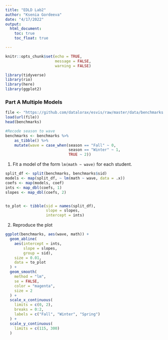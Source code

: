 ```yaml
---
title: "EDLD Lab2"
author: "Ksenia Gordeeva"
date: "4/17/2022"
output:
  html_document:
    toc: true
    toc_float: true

---
```

```r
knitr::opts_chunk$set(echo = TRUE,
                      message = FALSE,
                      warning = FALSE)

library(tidyverse)
library(rio)
library(here)
library(ggplot2)
```

### Part A Multiple Models

```r
file <- "https://github.com/datalorax/esvis/raw/master/data/benchmarks.rda"
load(url(file))
head(benchmarks)
```

```r
#Recode season to wave
benchmarks <- benchmarks %>%
	as_tibble() %>%
	mutate(wave = case_when(season == "Fall" ~ 0,
	                        season == "Winter" ~ 1,
	                        TRUE ~ 2))
```

1. Fit a model of the form `lm(math ~ wave)` for each student.


```r
split_df <- split(benchmarks, benchmarks$sid) 
models <- map(split_df, ~ lm(math ~ wave, data = .x))
coefs <- map(models, coef) 
ints <- map_dbl(coefs, 1)
slopes <- map_dbl(coefs, 2)


to_plot <- tibble(sid = names(split_df),
                  slope = slopes,
                  intercept = ints)
```

2. Reproduce the plot

```r
ggplot(benchmarks, aes(wave, math)) +
  geom_abline(
    aes(intercept = ints, 
        slope = slopes, 
        group = sid), 
    size = 0.01, 
    data = to_plot
  ) +
  geom_smooth(
    method = "lm",
    se = FALSE,
    color = "magenta",
    size = 2
  ) +
  scale_x_continuous(
    limits = c(0, 2),
    breaks = 0:2,
    labels = c("Fall", "Winter", "Spring")
  ) +
  scale_y_continuous(
    limits = c(115, 300)
  )
```